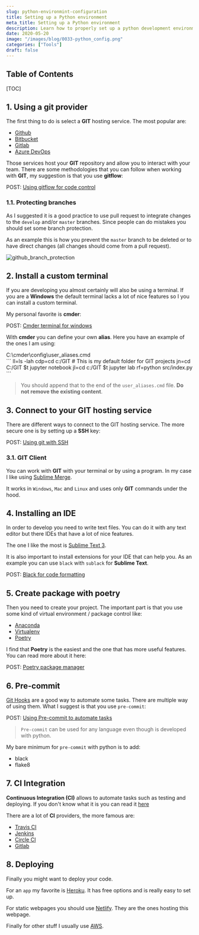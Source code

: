 ```yaml
---
slug: python-environmint-configuration
title: Setting up a Python environment
meta_title: Setting up a Python environment
description: Learn how to properly set up a python development environment with all the useful tools you can use as well as some good tips to work as a pro.
date: 2020-05-20
image: "/images/blog/0033-python_config.png"
categories: ["Tools"]
draft: false
---
```


## Table of Contents

[TOC]

## 1. Using a git provider

The first thing to do is select a **GIT** hosting service. The most popular are:

* [Github](https://github.com/)
* [Bitbucket](https://bitbucket.org/)
* [Gitlab](https://about.gitlab.com/)
* [Azure DevOps](https://azure.microsoft.com/services/devops/)

Those services host your **GIT** repository and allow you to interact with your team.
There are some methodologies that you can follow when working with **GIT**, my suggestion is that you use **gitflow**:

<div class="w3-padding w3-border w3-round ">
  POST: <a href="https://villoro.com/post/gitflow">
    Using gitflow for code control
  </a>
</div>

### 1.1. Protecting branches

As I suggested it is a good practice to use pull request to integrate changes to the `develop` and/or `master` branches.
Since people can do mistakes you should set some branch protection.

As an example this is how you prevent the `master` branch to be deleted or to have direct changes (all changes should come from a pull request).

<div class="w3-center w3-border w3-round">
  <img src="/static/images/posts/github_branch_protection.png" alt="github_branch_protection" class="w3-image" style="max-height: 600px;"/>
</div>

## 2. Install a custom terminal

If you are developing you almost certainly will also be using a terminal.
If you are a **Windows** the default terminal lacks a lot of nice features so I you can install a custom terminal.

My personal favorite is **cmder**:

<div class="w3-padding w3-border w3-round ">
  POST: <a href="https://villoro.com/post/cmder">
    Cmder terminal for windows
  </a>
</div>

With **cmder** you can define your own **alias**.
Here you have an example of the ones I am using:

<div class="input">
  C:\cmder\config\user_aliases.cmd
</div>
```
ll=ls -lah  
cdp=cd c:/GIT  # This is my default folder for GIT projects
jn=cd C:/GIT $t jupyter notebook  
jl=cd c:/GIT $t jupyter lab  
rf=python src/index.py 
```

> You should append that to the end of the `user_aliases.cmd` file. **Do not remove the existing content**.

## 3. Connect to your GIT hosting service

There are different ways to connect to the GIT hosting service.
The more secure one is by setting up a **SSH** key:

<div class="w3-padding w3-border w3-round ">
  POST: <a href="https://villoro.com/post/git_ssh">
    Using git with SSH
  </a>
</div>

### 3.1. GIT Client

You can work with **GIT** with your terminal or by using a program.
In my case I like using [Sublime Merge](https://www.sublimemerge.com/).

It works in `Windows`, `Mac` and `Linux` and uses only **GIT** commands under the hood.

## 4. Installing an IDE

In order to develop you need to write text files.
You can do it with any text editor but there IDEs that have a lot of nice features.

The one I like the most is [Sublime Text 3](https://www.sublimetext.com/).

It is also important to install extensions for your IDE that can help you.
As an example you can use `black` with `sublack` for **Sublime Text**.

<div class="w3-padding w3-border w3-round ">
  POST: <a href="https://villoro.com/post/black">
    Black for code formatting
  </a>
</div>

## 5. Create package with poetry

Then you need to create your project. The important part is that you use some kind of virtual environment / package control like:

* [Anaconda](https://www.anaconda.com/)
* [Virtualenv](https://virtualenv.pypa.io/en/latest/)
* [Poetry](https://python-poetry.org/)

I find that **Poetry** is the easiest and the one that has more useful features.
You can read more about it here:

<div class="w3-padding w3-border w3-round ">
  POST: <a href="https://villoro.com/post/poetry">
    Poetry package manager
  </a>
</div>

## 6. Pre-commit

[Git Hooks](https://git-scm.com/book/en/v2/Customizing-Git-Git-Hooks) are a good way to automate some tasks.
There are multiple way of using them. What I suggest is that you use `pre-commit`:

<div class="w3-padding w3-border w3-round ">
  POST: <a href="https://villoro.com/post/pre_commit">
    Using Pre-commit to automate tasks
  </a>
</div>

> `Pre-commit` can be used for any language even though is developed with python.

My bare minimum for `pre-commit` with python is to add:

* black
* flake8

## 7. CI Integration

**Continuous Integration (CI)** allows to automate tasks such as testing and deploying.
If you don't know what it is you can read it [here](https://www.atlassian.com/continuous-delivery/continuous-integration)

There are a lot of **CI** providers, the more famous are:

* [Travis CI](https://travis-ci.org/)
* [Jenkins](https://www.jenkins.io/)
* [Circle CI](https://circleci.com/)
* [Gitlab](https://about.gitlab.com/)

## 8. Deploying

Finally you might want to deploy your code.

For an `app` my favorite is [Heroku](https://www.heroku.com/).
It has free options and is really easy to set up.

For static webpages you should use [Netlify](https://www.netlify.com/).
They are the ones hosting this webpage.

Finally for other stuff I usually use [AWS](https://aws.amazon.com/).
